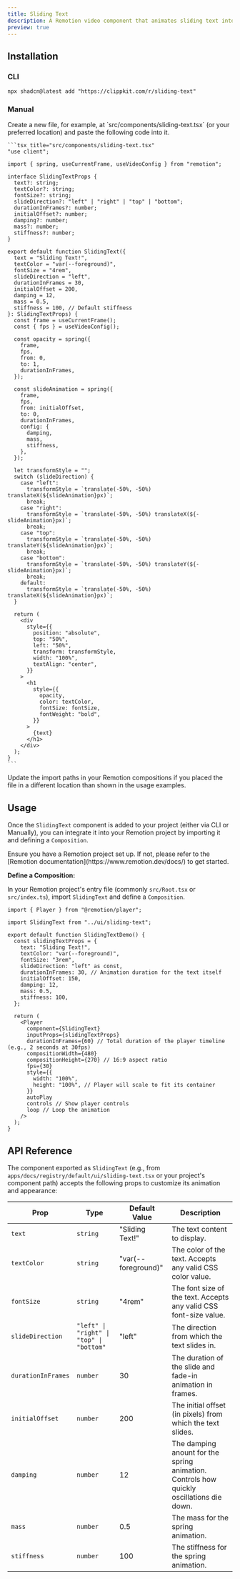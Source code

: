 ```yaml
---
title: Sliding Text
description: A Remotion video component that animates sliding text into the scene.
preview: true
---
```


<ComponentTabs name="sliding-text-demo" />

## Installation

### CLI

```package-install
npx shadcn@latest add "https://clippkit.com/r/sliding-text"
```

### Manual

<Steps>
  <Step>
    Create a new file, for example, at `src/components/sliding-text.tsx` (or your preferred location) and paste the following code into it.

    ```tsx title="src/components/sliding-text.tsx"
    "use client";

    import { spring, useCurrentFrame, useVideoConfig } from "remotion";

    interface SlidingTextProps {
      text?: string;
      textColor?: string;
      fontSize?: string;
      slideDirection?: "left" | "right" | "top" | "bottom";
      durationInFrames?: number;
      initialOffset?: number;
      damping?: number;
      mass?: number;
      stiffness?: number;
    }

    export default function SlidingText({
      text = "Sliding Text!",
      textColor = "var(--foreground)",
      fontSize = "4rem",
      slideDirection = "left",
      durationInFrames = 30,
      initialOffset = 200,
      damping = 12,
      mass = 0.5,
      stiffness = 100, // Default stiffness
    }: SlidingTextProps) {
      const frame = useCurrentFrame();
      const { fps } = useVideoConfig();

      const opacity = spring({
        frame,
        fps,
        from: 0,
        to: 1,
        durationInFrames,
      });

      const slideAnimation = spring({
        frame,
        fps,
        from: initialOffset,
        to: 0,
        durationInFrames,
        config: {
          damping,
          mass,
          stiffness,
        },
      });

      let transformStyle = "";
      switch (slideDirection) {
        case "left":
          transformStyle = `translate(-50%, -50%) translateX(${slideAnimation}px)`;
          break;
        case "right":
          transformStyle = `translate(-50%, -50%) translateX(${-slideAnimation}px)`;
          break;
        case "top":
          transformStyle = `translate(-50%, -50%) translateY(${slideAnimation}px)`;
          break;
        case "bottom":
          transformStyle = `translate(-50%, -50%) translateY(${-slideAnimation}px)`;
          break;
        default:
          transformStyle = `translate(-50%, -50%) translateX(${slideAnimation}px)`;
      }

      return (
        <div
          style={{
            position: "absolute",
            top: "50%",
            left: "50%",
            transform: transformStyle,
            width: "100%",
            textAlign: "center",
          }}
        >
          <h1
            style={{
              opacity,
              color: textColor,
              fontSize: fontSize,
              fontWeight: "bold",
            }}
          >
            {text}
          </h1>
        </div>
      );
    }
    ```

  </Step>
  
  <Step>Update the import paths in your Remotion compositions if you placed the file in a different location than shown in the usage examples.</Step>
</Steps>

## Usage

Once the `SlidingText` component is added to your project (either via CLI or Manually), you can integrate it into your Remotion project by importing it and defining a `Composition`.

<Callout title="Prerequisite">
  Ensure you have a Remotion project set up. If not, please refer to the
  [Remotion documentation](https://www.remotion.dev/docs/) to get started.
</Callout>

**Define a Composition:**

In your Remotion project's entry file (commonly `src/Root.tsx` or `src/index.ts`), import `SlidingText` and define a `Composition`.

```tsx title="src/main.tsx (or equivalent)"
import { Player } from "@remotion/player";

import SlidingText from "../ui/sliding-text";

export default function SlidingTextDemo() {
  const slidingTextProps = {
    text: "Sliding Text!",
    textColor: "var(--foreground)",
    fontSize: "3rem",
    slideDirection: "left" as const,
    durationInFrames: 30, // Animation duration for the text itself
    initialOffset: 150,
    damping: 12,
    mass: 0.5,
    stiffness: 100,
  };

  return (
    <Player
      component={SlidingText}
      inputProps={slidingTextProps}
      durationInFrames={60} // Total duration of the player timeline (e.g., 2 seconds at 30fps)
      compositionWidth={480}
      compositionHeight={270} // 16:9 aspect ratio
      fps={30}
      style={{
        width: "100%",
        height: "100%", // Player will scale to fit its container
      }}
      autoPlay
      controls // Show player controls
      loop // Loop the animation
    />
  );
}
```

## API Reference

The component exported as `SlidingText` (e.g., from `apps/docs/registry/default/ui/sliding-text.tsx` or your project's component path) accepts the following props to customize its animation and appearance:

| Prop               | Type                                     | Default Value       | Description                                                                              |
| ------------------ | ---------------------------------------- | ------------------- | ---------------------------------------------------------------------------------------- |
| `text`             | `string`                                 | "Sliding Text!"     | The text content to display.                                                             |
| `textColor`        | `string`                                 | "var(--foreground)" | The color of the text. Accepts any valid CSS color value.                                |
| `fontSize`         | `string`                                 | "4rem"              | The font size of the text. Accepts any valid CSS font-size value.                        |
| `slideDirection`   | `"left" \| "right" \| "top" \| "bottom"` | "left"              | The direction from which the text slides in.                                             |
| `durationInFrames` | `number`                                 | 30                  | The duration of the slide and fade-in animation in frames.                               |
| `initialOffset`    | `number`                                 | 200                 | The initial offset (in pixels) from which the text slides.                               |
| `damping`          | `number`                                 | 12                  | The damping anount for the spring animation. Controls how quickly oscillations die down. |
| `mass`             | `number`                                 | 0.5                 | The mass for the spring animation.                                                       |
| `stiffness`        | `number`                                 | 100                 | The stiffness for the spring animation.                                                  |
